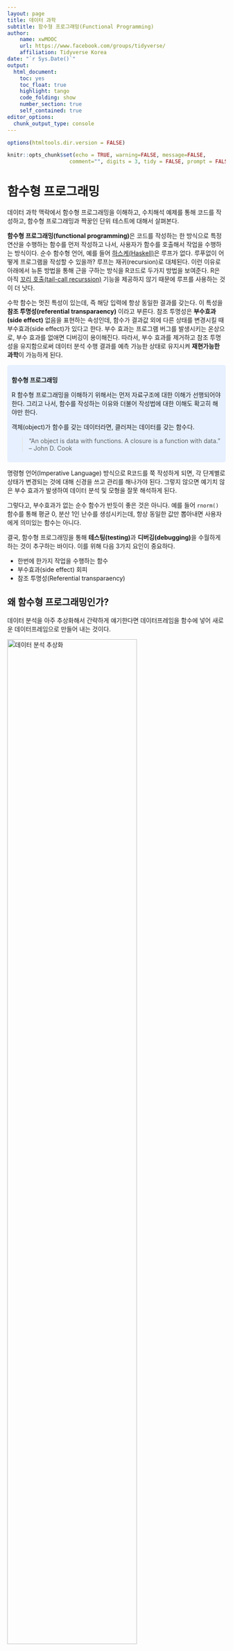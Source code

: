 ```yaml
---
layout: page
title: 데이터 과학
subtitle: 함수형 프로그래밍(Functional Programming)
author:
    name: xwMOOC
    url: https://www.facebook.com/groups/tidyverse/
    affiliation: Tidyverse Korea
date: "`r Sys.Date()`"
output:
  html_document: 
    toc: yes
    toc_float: true
    highlight: tango
    code_folding: show
    number_section: true
    self_contained: true
editor_options: 
  chunk_output_type: console
---
```


```r
options(htmltools.dir.version = FALSE)

knitr::opts_chunk$set(echo = TRUE, warning=FALSE, message=FALSE,
                    comment="", digits = 3, tidy = FALSE, prompt = FALSE, fig.align = 'center')


```

# 함수형 프로그래밍 {#r-functional-programming}

데이터 과학 맥락에서 함수형 프로그래밍을 이해하고, 수치해석 예제를 통해 코드를 작성하고,
함수형 프로그래밍과 짝꿍인 단위 테스트에 대해서 살펴본다.

**함수형 프로그래밍(functional programming)**은 코드를 작성하는 한 방식으로 특정 연산을 수행하는 함수를 먼저 작성하고 나서,
사용자가 함수를 호출해서 작업을 수행하는 방식이다. 순수 함수형 언어, 예를 들어 [하스케(Haskell)](https://ko.wikipedia.org/wiki/하스켈)은 루프가 없다.
루푸없이 어떻게 프로그램을 작성할 수 있을까? 루프는 재귀(recursion)로 대체된다. 이런 이유로 아래에서
뉴톤 방법을 통해 근을 구하는 방식을 R코드로 두가지 방법을 보여준다. R은 아직 
[꼬리 호출(tail-call recurssion)](http://hanmomhanda.github.io/2015/07/27/%EC%9E%AC%EA%B7%80-%EB%B0%98%EB%B3%B5-Tail-Recursion/) 기능을 
제공하지 않기 때문에 루프를 사용하는 것이 더 낫다. 

수학 함수는 멋진 특성이 있는데, 즉 해당 입력에 항상 동일한 결과를 갖는다. 이 특성을 **참조 투명성(referential transparaency)** 이라고 부른다.
참조 투명성은 **부수효과(side effect)** 없음을 표현하는 속성인데, 함수가 결과값 외에 다른 상태를 변경시킬 때 부수효과(side effect)가 있다고 한다.
부수 효과는 프로그램 버그를 발생시키는 온상으로, 부수 효과를 없애면 디버깅이 용이해진다.
따라서, 부수 효과를 제거하고 참조 투명성을 유지함으로써 데이터 분석 수행 결과를 예측 가능한 상태로 유지시켜 **재현가능한 과학**이 가능하게 된다.


<style>
div.blue { background-color:#e6f0ff; border-radius: 5px; padding: 10px;}
</style>
<div class = "blue">

**함수형 프로그래밍**

R 함수형 프로그래밍을 이해하기 위해서는 먼저 자료구조에 대한 이해가 선행되어야 한다. 그리고 나서,
함수를 작성하는 이유와 더불어 작성법에 대한 이해도 확고히 해야만 한다.
 
객체(object)가 함수를 갖는 데이터라면, 클러져는 데이터를 갖는 함수다.
 
> "An object is data with functions. A closure is a function with data." -- John D. Cook

</div>


명령형 언어(Imperative Language) 방식으로 R코드를 쭉 작성하게 되면, 각 단계별로 상태가 변경되는 것에 대해 신경을 쓰고 관리를 해나가야 된다.
그렇지 않으면 예기치 않은 부수 효과가 발생하여 데이터 분석 및 모형을 잘못 해석하게 된다.

그렇다고, 부수효과가 없는 순수 함수가 반듯이 좋은 것은 아니다. 예를 들어 `rnorm()` 함수를 통해 평균 0, 분산 1인 난수를 생성시키는데,
항상 동일한 값만 뽑아내면 사용자에게 의미있는 함수는 아니다. 

결국, 함수형 프로그래밍을 통해 **테스팅(testing)**과 **디버깅(debugging)**을 수월하게 하는 것이 추구하는 바이다. 이를 위해 
다음 3가지 요인이 중요하다. 

- 한번에 한가지 작업을 수행하는 함수 
- 부수효과(side effect) 회피
- 참조 투명성(Referential transparaency)

## 왜 함수형 프로그래밍인가? {#why-functional-programming}

데이터 분석을 아주 추상화해서 간략하게 얘기한다면 데이터프레임을 함수에 넣어 새로운 데이터프레임으로 만들어 내는 것이다.

<img src="fig/fp-data-analysis.png" alt="데이터 분석 추상화" width="77%" />

데이터 분석, 데이터 전처리, 변수 선택, 모형 개발이 한번에 해결되는 것이 아니라서, 
데이터프레임을 함수에 넣어 상태가 변경된 데이터프레임이 생성되고, 이를 다시 함수에 넣어 또다른 변경된 상태 
데이터프레임을 얻게 되는 과정을 쭉 반복해 나간다.

<img src="fig/fp-data-analysis-workflow.png" alt="데이터 분석 작업흐름" width="37%" />

따라서... 데이터 분석에는 함수형 프로그래밍 패러다임을 활용하고, 툴/패키지 개발에는 객체지향 프로그래밍 패러다임 사용이 권장된다.

<img src="fig/fp-data-analysis-choice.png" alt="데이터 분석에는 함수형 프로그래밍" width="77%" />


## [뉴튼 방법(Newton's Method)](https://en.wikipedia.org/wiki/Newton%27s_method) {#functional-programming-newton}

뉴튼-랩슨 알고리즘으로도 알려진 뉴튼(Newton Method) 방법은 
컴퓨터를 사용해서 수치해석 방법으로 실함수의 근을 찾아내는 방법이다. 

특정 함수 $f$ 의 근을 찾을 경우, 함수 미분값 $f'$, 초기값 $x_0$가 주어지면 
근사적 근에 가까운 값은 다음과 같이 정의된다.

$$x_{1} = x_0 - \frac{f(x_0)}{f'(x_0)}$$

이 과정을 반복하게 되면 오차가 매우 적게 근의 값에 도달하게 된다.

$$x_{n+1} = x_n - \frac{f(x_n)}{f'(x_n)}$$

기하적으로 보면, 파란 선은 함수 $f$ 이고, 
$f$를 미분한 $f'$ 빨간 선은  뉴턴방법을 활용하여 근을 구해가는 과정을 시각적으로 보여주고 있다.
$x_{n-1}$ 보다 $x_n$이, $x_n$ 보다 $x_{n+1}$이 함수 $f$ 근에 더 가깝게 접근해 나가는 것이 확인된다.

<img src="fig/newton_method_ani.gif" alt="뉴튼 방법" width="57%" />

## 뉴튼 방법 R 코드 [^fp-book] {#functional-programming-newton-method}

[^fp-book]: [Bruno Rodrigues(2016), "Functional programming and unit testing for data munging with R", LeanPub, 2016-12-23](http://www.brodrigues.co/fput/)

뉴튼 방법을 R코들 구현하면 다음과 같이 612의 제곱근 값을 수치적으로 컴퓨터를 활용하여 구할 수 있다.
`while`같은 루프를 활용하여 반복적으로 해를 구하는 것도 가능하지만 재귀를 활용하여 해를 구하는 방법이 
코드를 작성하고 읽는 개발자 관점에서는 훨씬 더 편리하고 권장된다.

하지만, 속도는 `while` 루프를 사용하는 것이 R에서는 득이 많다. 이유는 오랜 세월에 걸쳐 최적화 과정을 거쳐 진화했기 때문이다.

<div class = "row">
<div class = "col-md-6">
**while 루프를 사용한 방법**

``` r
find_root <- function(guess, init, eps = 10^(-10)){
    while(abs(init**2 - guess) > eps){
        init <- 1/2 *(init + guess/init)
        cat("현재 값: ", init, "\n")
    }
    return(init)
}

find_root(612, 10)
```

</div>
<div class = "col-md-6">
**재귀를 사용한 방법**

``` r
find_root_recur <- function(guess, init, eps = 10^(-10)){
    if(abs(init**2 - guess) < eps){
        return(init)
    } else{
        init <- 1/2 *(init + guess/init)
        cat("재귀방법 현재 값: ", init, "\n")
        return(find_root_recur(guess, init, eps))
    }
}

find_root_recur(612, 10)
```
</div>
</div>


# `Map()`, `Reduce()` 함수와 `*apply()` 함수 가족 [^jennybc-purrr] [^jennybc-purrr-github] {#map-reduce-apply}

[^jennybc-purrr]: [`purrr` tutorial: Lessons and Examples](https://jennybc.github.io/purrr-tutorial/index.html)

[^jennybc-purrr-github]: [`purrr` tutorial GitHub Webpage](https://github.com/jennybc/purrr-tutorial/)

함수를 인자로 받는 함수를 고차함수(High-order function)라고 부른다. 
대표적으로 `Map()`, `Reduce()`가 있다. 숫자 하나가 아닌 벡터에 대한 제곱근을 구하기 위해서 
`Map` 함수를 사용한다.


``` r
# 제곱근 함수 -------------------------------------------

find_root_recur <- function(guess, init, eps = 10^(-10)){
    if(abs(init**2 - guess) < eps){
        return(init)
    } else{
        init <- 1/2 *(init + guess/init)
        return(find_root_recur(guess, init, eps))
    }
}

# 벡터에 대한 제곱근 계산 

numbers <- c(16, 25, 36, 49, 64, 81)
Map(find_root_recur, numbers, init=1, eps = 10^-10)
```

숫자 하나를 받는 함수가 아니라, 벡터를 인자로 받아 제곱근을 계산하는 함수를 
작성할 경우 함수 내부에서 함수를 인자로 받을 수 있도록 `Map` 함수를 활용한다.


``` r
# `Map` 벡터 제곱근 계산

find_vec_root_recur <- function(numbers, init, eps = 10^(-10)){
    return(Map(find_root_recur, numbers, init, eps))
}

numbers_z <- c(9, 16, 25, 49, 121)
find_vec_root_recur(numbers_z, init=1, eps=10^(-10))
```

이러한 패턴이 많이 활용되어 `*apply` 함수가 있어, 이전에 많이 사용했을 것이다.
벡터를 인자로 먼저 넣고, 함수명을 두번째 인자로 넣고, 함수에 들어갈 매개변수를 순서대로 쭉 나열하여 
`lapply`, `sapply` 함수에 넣는다.

``` r
# `lapply` 활용 제급근 계산

lapply(numbers_z, find_root_recur, init=1, eps=10^(-10))
sapply(numbers_z, find_root_recur, init=1, eps=10^(-10))
```

`Reduce` 함수도 삶을 편안하게 할 수 있는, 루프를 회피하는 또다른 방법이다.
이름에서 알 수 있듯이 `numbers_z` 벡터 원소 각각에 대해 해당 연산작업 `+`, `%%`을 수행시킨다.
`%%`는 나머지 연산자로 기본디폴트 설정으로 $\frac{10}{7}$로 몫 대신에 나머지 3을 우선 계산하고,
그 다음으로 $\frac{3}{5}$로 최종 나머지 3을 순차적으로 계산하여 결과를 도출한다.

``` r
# Reduce ----------------------------------------------
numbers_z
Reduce(`+`, numbers_z)

numbers_z <- c(10,7,5)
Reduce(`%%`, numbers_z)
```


# `purrr` 팩키지 {#functional-programming-purrr}

`*apply` 계열 함수는 각각의 자료형에 맞춰 기억하기가 쉽지 않아, 매번 도움말을 찾아 확인하고 코딩을 해야하는 번거러움이 많다.
데이터 분석을 함수형 프로그래밍 패러다임으로 실행하도록 `purrr` 팩키지가 개발되었다. 이를 통해 데이터 분석 작업이 수월하게 되어 저녁이 있는 삶이 길어질 것으로 기대된다.

## `purrr` 헬로월드 {#functional-programming-purrr-hello-world}

`purrr` 팩키지를 불러와서 `map_dbl()` 함수에 구문에 맞게 작성하면 동일한 결과를 깔끔하게 얻을 수 있다. 즉,

- `map_dbl()`: 벡터, 데이터프레임, 리스트에 대해 함수를 원소별로 적용시켜 결과를 `double` 숫자형으로 출력시킨다.
- `numbers`: 함수를 각 원소별로 적용시킬 벡터 입력값
- `find_root_recur`: 앞서 작성한 뉴톤 방법으로 제곱근을 수치적으로 구하는 사용자 정의함수.
- `init=1, eps = 10^-10`: 뉴톤 방법을 구현한 사용자 정의함수에 필요한 초기값.

``` r
library(purrr)
numbers <- c(16, 25, 36, 49, 64, 81)
map_dbl(numbers, find_root_recur, init=1, eps = 10^-10)
```

## 데이터 불러오는 사례 {#functional-programming-purrr-read-iris}

구글 검색을 통해서 쉽게 [iris(붓꽃) 데이터](https://gist.githubusercontent.com/curran/a08a1080b88344b0c8a7/raw/d546eaee765268bf2f487608c537c05e22e4b221/iris.csv)를 구할 수 있다. 이를 불러와서 각 종별로 `setosa`
`versicolor`, `virginica`로 나눠 로컬 `.csv` 파일로 저장하고 나서 이를 다시 불러오는 사례를 함수형 프로그래밍으로 구현해본다.

<img src="fig/fp-iris.png" alt="붓꽃 데이터 불러오기" width="100%" />

먼저 `iris.csv` 파일을 R로 불러와서 각 종별로 나눠서 `iris_종명.csv` 파일형식으로 저장시킨다.

```r
library(tidyverse)
iris_df <- read_csv("https://gist.githubusercontent.com/curran/a08a1080b88344b0c8a7/raw/d546eaee765268bf2f487608c537c05e22e4b221/iris.csv")

iris_species <- iris_df %>% 
  count(species) %>% pull(species)

for(i in 1:nrow(iris_df)) {
  tmp_df <- iris_df %>% 
    filter(species == iris_species[i])
  species_name <- iris_species[i]
  tmp_df %>% write_csv(paste0("data/iris_", species_name, ".csv"))
}

Sys.glob("data/iris_*.csv")
```

로컬 파일 `iris_종명.csv` 형식으로 저장된 데이터를 함수형 프로그래밍을 통해 불러와서 분석작업을 수행해보자. `map()` 함수를 사용해서 각 종별로 데이터를 깔끔하게 불러왔다.

`iris_filename` 벡터에 `iris_종명.csv`과 경로명이 포함된 문자열을 저장시켜 놓고 `read_csv()` 함수를 각 벡터 원소에 적용시켜 출력값으로 리스트 `iris_list` 객체를 생성시켰다.

```r
iris_filename <- c("data/iris_setosa.csv", "data/iris_versicolor.csv", "data/iris_virginica.csv")

iris_list <- map(iris_filename, read_csv) %>% 
  set_names(iris_species)

listviewer::jsonedit(iris_list)
```

## 데이터 분석사례 {#functional-programming-purrr-analysis}

`iris_list` 각 원소는 데이터프레임이라 `summary` 함수를 사용해서 기술 통계량을 구할 수도 있다. 물론 `cor()` 함수를 사용해서 `iris_list`의 각 원소를 지정하는 `.x` 여기서는 종별 데이터프레임에서 변수 두개를 추출하여 `sepal_length`, `sepal_width` 이 둘간의 스피커만 상관계수를 계산하는데 출력값이 `double` 연속형이라 `map_dbl`로 저정하여 작업시킨다.

```r
map(iris_list, summary)

map_dbl(iris_list, ~cor(.x$sepal_length, .x$sepal_width, method = "spearman"))
```


## 난수생성 사례 {#functional-programming-purrr-random-number}

서로 다른 난수를 생성시키는 방법을 살펴보자. 
정규분포를 가정하고 평균과 표준편차를 달리하는 모수를 지정하고 난수갯수도 숫자를 달리하여 난수를 생성시킨다.

### $\mu$ 평균만 달리함 {#functional-programming-purrr-random-number-mean}

정규분포에서 난수를 10개 추출하는데 표준편차는 1로 고정시키고, 평균만 달리한다.
평균만 달리하기 때문에 `map()` 함수를 그대로 사용한다. 즉, 입력값으로 평균만 달리하는 리스트를 입력값으로 넣는다.

```r
## 평균을 달리하는 경우
normal_mean <- list(1,5,10)

sim_mu_name <- paste0("mu: ", normal_mean)

sim_mu_list <- map(normal_mean, ~ data.frame(mean = .x, 
                            random_number = rnorm(mean=.x, sd=1, n=10))) %>% 
  set_names(sim_mu_name)

map_dbl(sim_mu_list, ~mean(.x$random_number))

listviewer::jsonedit(sim_mu_list)
```

### $\mu$ 평균과 $\sigma$ 표준편차를 달리함 {#functional-programming-purrr-random-number-mean-sd}

난수갯수만 고정시키고 평균과 표준편차를 달리하여 난수를 정규분포에서 추출한다. 입력값으로 평균과 표준편차 두개가 되기 때문에 `map2()` 함수를 사용한다.

```r
## 평균과 표준편차를 달리하는 경우
normal_mean <- list(1,5,10)
normal_sd   <- list(10,5,1)

sim_mu_sd_name <- paste0("mu: ", normal_mean, ",  sd: ", normal_sd)

sim_mu_sd_list <- map2(normal_mean, normal_sd, 
                        ~ data.frame(mean = .x, sd = .y,
                            random_number = rnorm(mean=.x, sd=.y, n=10))) %>% 
  set_names(sim_mu_sd_name)

map_dbl(sim_mu_sd_list, ~sd(.x$random_number))

listviewer::jsonedit(sim_mu_sd_list)
```

### $\mu$ 평균, $\sigma$ 표준편차, 표본크기를 달리함 {#functional-programming-purrr-random-number-mean-sd-size}

$\mu$ 평균, $\sigma$ 표준편차, 표본크기를 모두 다르게 지정하여 난수를 추출한다. 이런 경우 `pmap()` 함수를 사용하고 입력 리스트가 다수라 이를 `normal_list`로 한번더 감싸서 이름이 붙은 리스트(named list)형태로 넣어주고, 이를 `function()` 함수의 내부 인수로 사용한다.

```r
## 평균, 표준편차, 표본크기를 달리하는 경우
normal_mean <- list(1,5,10)
normal_sd   <- list(10,5,1)
normal_size <- list(10,20,30)

sim_mu_sd_size_name <- paste0("mu: ", normal_mean, ",  sd: ", normal_sd,
                              "  size: ", normal_size)

normal_list <- list(normal_mean=normal_mean, normal_sd=normal_sd, normal_size=normal_size)

sim_mu_sd_size_list <- pmap(normal_list,
                            function(normal_mean, normal_sd, normal_size)
                        data.frame(mean=normal_mean, sd = normal_sd, size = normal_size,
                            random_number = rnorm(mean=normal_mean, sd=normal_sd, n=normal_size))) %>% 
  set_names(sim_mu_sd_size_name)

map_dbl(sim_mu_sd_size_list, ~length(.x$random_number))

listviewer::jsonedit(sim_mu_sd_size_list)

```


## `ggplot` 시각화 [^eda-map] {#functional-programming-purrr-ggplot}

[^eda-map]: [Very statisticious (August 20, 2018), "Automating exploratory plots with ggplot2 and purrr"](https://aosmith.rbind.io/2018/08/20/automating-exploratory-plots/)

`list-column`을 활용하여 티블(tibble) 데이터프레임에 담아서 시각화를 진행해도 되고,
다른 방법으로 리스트에 담아서 이를 한장에 찍는 것도 가능하다.

```r
library(gapminder)

## 데이터 -----
three_country <-  c("Korea, Rep.", "Japan", "China")

gapminder_tbl <- gapminder %>% 
  filter(str_detect(continent, "Asia")) %>% 
  group_by(continent, country) %>% 
  nest() %>% 
  select(-continent) %>% 
  filter(country %in% three_country )

## 티블 데이터 시각화 -----
gapminder_plot_tbl <- gapminder_tbl %>% 
  mutate(graph = map2(data, three_country, 
                     ~ggplot(.x, aes(x=year, y=gdpPercap)) +
                       geom_line() +
                       labs(title=.y)))

gapminder_plot_tbl

## 리스트 데이터 시각화 -----
gapminder_plot <- map2(gapminder_tbl$data , three_country, 
                     ~ggplot(.x, aes(x=year, y=gdpPercap)) +
                       geom_line() +
                       labs(title=.y))

walk(gapminder_plot, print)

## 리스트 데이터 시각화 - 한장에 찍기 -----
cowplot::plot_grid(plotlist = gapminder_plot)
```


# 함수형 프로그래밍 이론과 실제 {#fp-theory-practice}

함수는 다음과 같이 될 수도 있어 함수형 프로그래밍 언어가 된다. [^fp-advanced-r]

[^fp-advanced-r]: [Advanced R, "Introduction"](https://adv-r.hadley.nz/fp.html)

- 함수의 인자
- 함수로 반환
- 리스트에 저장
- 변수에 저장
- 무명함수
- 조작할 수 있다.

Firstly, functional languages have first-class functions, functions that behave like any other data structure. 
In R, this means that you can do anything with a function that you can do with a vector: 
you can assign them to variables, store them in lists, pass them as arguments to other functions, create them inside functions, 
and even return them as the result of a function.

<style>
div.blue { background-color:#e6f0ff; border-radius: 5px; padding: 10px;}
</style>
<div class = "blue">

John Chambers 창시자가 말하는 R 계산의 기본원칙

- 존재하는 모든 것은 객체다. (Everything that exists is an object.)
- 일어나는 모든 것은 함수호출이다. (Everything that happens is a function call.)

```r
library(tidyverse)
class(`%>%`)
class(`$`)
class(`<-`)
class(`+`)
```

</div>

## 순수한 함수 vs 순수하지 않은 함수 {#pure-vs-impure-function}

**순수한 함수(pure function)**는 입력값에만 출력값이 의존하게 되는 특성과 부수효과(side-effect)를 갖지 않는 반면 **순수하지 않은 함수(impure function)**는 환경에 의존하며 부수효과도 갖는다.

<div class = "row">
<div class = "col-md-6">
**순수한 함수(pure function)**

``` r
min(1:100)

mean(1:100)
```

</div>
<div class = "col-md-6">
**순수하지 않은 함수(impure function)**

``` r
Sys.time()

rnorm(10)

# write_csv("data/sample.csv")
```
</div>
</div>


## 무명함수(lambda function)와 매퍼(mapper) {#fp-lambda-functin}

$\lambda$ (람다) 함수는 무명(anonymous) 함수는 함수명을 갖는 일반적인 함수와 비교하여 함수의 좋은 점은 그대로 누리면서 함수가 많아 함수명으로 메모리가 난잡하게 지져분해지는 것을 막을 수 있다.

무명함수로 기능르 구현한 후에 매퍼(mapper)를 사용해서 `as_mapper()` 명칭을 부여하여 함수처럼 사용하는 것도 가능하다. 매퍼(mapper)를 사용하는 이유를 다음과 같이 정리할 수 있다.

- 간결함(Concise)
- 가독성(Easy to read)
- 재사용성(Reusable)

정치인 페이스북 페이지에서 팬수를 추출한다. 그리고 이를 이름이 부은 리스트(named list)로 일자별 팬수 추이를 리스트로 준비한다. 그리고 나서 안철수, 문재인, 심상정 세 후보에 대한 최고 팬수증가를 무명함수로 계산한다.

```r
library(tidyverse)
## 데이터프레임을 리스트로 변환
ahn_df  <- read_csv("data/fb_ahn.csv")  %>% rename(fans = ahn_fans) %>% 
  mutate(fans_lag = lag(fans),
         fans_diff = fans - fans_lag) %>% 
  select(fdate, fans = fans_diff) %>% 
  filter(!is.na(fans))
moon_df <- read_csv("data/fb_moon.csv") %>% rename(fans = moon_fans) %>% 
  mutate(fans_lag = lag(fans),
         fans_diff = fans - fans_lag) %>% 
  select(fdate, fans = fans_diff) %>% 
  filter(!is.na(fans))
sim_df  <- read_csv("data/fb_sim.csv")  %>% rename(fans = sim_fans) %>% 
  mutate(fans_lag = lag(fans),
         fans_diff = fans - fans_lag) %>% 
  select(fdate, fans = fans_diff) %>% 
  filter(!is.na(fans))

convert_to_list <- function(df) {
  df_fans_v <- df$fans %>% 
    set_names(df$fdate)
  return(df_fans_v)
}

ahn_v  <- convert_to_list(ahn_df)
moon_v <- convert_to_list(moon_df)
sim_v  <- convert_to_list(sim_df)

fans_lst <- list(ahn_fans  = ahn_v,
                 moon_fans = moon_v,
                 sim_fans  = sim_v)

listviewer::jsonedit(fans_lst)

## 무명함수 테스트
map_dbl(fans_lst, ~max(.x))
```

`rlang_lambda_function` 무명함수로 `increase_1000_fans` 작성해서 일별 팬수 증가가 1000명 이상인 경우 `keep()` 함수를 사용해서 각 후보별로 추출할 수 있다.  `discard()` 함수를 사용해서 반대로 버려버릴 수도 있다.

```r
increase_1000_fans <- as_mapper( ~.x > 1000)

map(fans_lst, ~keep(.x, increase_1000_fans))
```

[술어논리(predicate logic)](https://terms.naver.com/entry.nhn?docId=1116302&cid=40942&categoryId=31530)은 조건을 테스트하여 참(`TRUE`), 거짓(`FALSE`)을 반환시킨다. `every`, `some`을 사용하여 팬수가 증가한 날이 매일 1,000명이 증가했는지, 전부는 아니고 일부 특정한 날에 1,000명이 증가했는지 파악할 수 있다.

```r
## 세후보 팬수가 매일 모두 1000명 이상 증가했나요?
map(fans_lst, ~every(.x, increase_1000_fans))
## 세후보 팬수가 전체는 아니고 일부 특정한 날에 1000명 이상 증가했나요?
map(fans_lst, ~some(.x, increase_1000_fans))
```

## 고차 함수(High order function) {#high-order-function}

고차 함수(High order function)는 함수의 인자로 함수를 받아 함수로 반환시키는 함수를 지칭한다. `high_order_fun` 함수는 함수를 인자(`func`)로 받아 함수를 반환시키는 고차함수다. 
평균 함수(`mean`)를 인자로 넣어 출력값으로 `mean_na()` 함수를 새롭게 생성시킨다. 
`NA`가 포함된 벡터를 넣어 평균값을 계산하게 된다.

```r
high_order_fun <- function(func){
  function(...){
    func(..., na.rm = TRUE)
  }
}

mean_na <- high_order_fun(mean)
mean_na( c(NA, 1:10) )

```

벡터가 입력값으로 들어가서 벡터가 출력값으로 나오는 보통 함수(Regular Function)외에 고차함수는 3가지 유형이 있다. 

- 벡터 &rarr; 함수: 함수공장(Function Factory) 
- 함수 &rarr; 벡터: Functional - `for`루프를 `purrr` 팩키지 `map()` 함수로 대체
- 함수 &rarr; 함수: 함수연산자(Function Operator) - `Functional`과 함께 사용될 경우 `adverbs`로서 강력한 기능을 발휘

<img src="fig/fp.png" alt="고차함수 유형" width="57%" />

## 부사(`adverbs`) - `safely`, `possibly`,... {#adverbs-safely-possibly}

`purrr` 팩키지의 대표적인 부사(adverbs)에는 `possibly()`와 `safely()`가 있다.
그외에도 `silently()`, `surely()` 등 다른 부사도 있으니 필요한 경우 `purrr` 팩키지 문서를 참조한다.

`safely(mean)`은 동사 함수(`mean()`)를 받아 부사 `safely()`로 "부사 + 동사"로 기능이 추가된 부사 동사를 반환시킨다. 따라서, `NA`가 추가된 벡터를 넣을 경우 `$result`와 `$error`를 원소로 갖는 리스트를 반환시킨다.

```r
mean_safe <- safely(mean)
class(mean_safe)

mean_safe(c(NA, 1:10))
```

이를 활용하여 오류처리작업을 간결하게 수행시킬 수 있다.
`$result`와 `$error`을 원소로 갖는 리스트를 반환시키기 때문에 오류와 결과값을 추출하여 후속작업을 수행하여 디버깅하는데 유용하게 활용할 수 있다.

```r
test_lst <- list("NA", 1,2,3,4,5)
log_safe <- safely(log)

map(test_lst, log_safe) %>% 
  map("result")

map(test_lst, log_safe) %>% 
  map("error")
```


반면에 `possibly()`는 결과와 `otherwise` 값을 반환시켜서 오류가 발생되면 중단되는 것이 아니라 오류가 있다는 사실을 알고 예외처리시킨 후에 쭉 정상진행시킨다.

```r
max_possibly <- possibly(sum, otherwise = "watch out")

max_possibly(c(1:10))

max_possibly(c(NA, 1:10))

max_possibly(c("NA", 1:10))
```

`possibly()`는 부울 논리값, `NA`, 문자열, 숫자를 반환시킬 수 있다.

`transpose()`와 결합하여 `safely()`, `possibly()` 결과를 변형시킬 수도 있다.

```r
map(test_lst, log_safe) %>% length()

map(test_lst, log_safe) %>% transpose() %>% length()
```

`compact()`를 사용해서 `NULL`을 제거하는데, 앞서 `possibly()`의 인자로 `otherwise=`를 지정하는 경우 `otherwise=NULL`와 같이 정의해서 예외처리로 `NULL`을 만들어 내고 `compact()`로 정상처리된 데이터만 얻는 작업흐름을 갖춘다.

```r
null_lst <- list(1, NULL, 3, 4, NULL, 6, 7, NA)
compact(null_lst)

possibly_log <- possibly(log, otherwise = NULL)
map(null_lst, possibly_log) %>% compact()
```

# 깨끗한 코드(clean code) [^clean-code-colin-fay] {#fp-clean-code}

[^clean-code-colin-fay]: [Colin Fay, "A Crazy Little Thing Called {purrr} - Part 5: code optimization"](https://colinfay.me/purrr-code-optim/)

`round_mean()` 함수를 `compose()` 함수를 사용해서 `mean()` 함수로 평균을 구한 후에 `round()`함수로 반올림하는 코드를 다음과 같이 쉽게 작성할 수 있다.

```r
round_mean <- compose(round, mean)
round_mean(1:10)
```

두번째 사례로 전형적인 데이터 분석 사례로 `lm()` &rarr; `anova()` &rarr; `tidy()`를 통해 한방에 선형회귀 모형 산출물을 깨끗한 코드로 작성하는 사례를 살펴보자.

`mtcars` 데이터셋에서 연비 예측에 변수 두개를 넣고 일반적인 `lm()` 선형예측모형 제작방식과 동일하게 인자를 넣는다.

```r
clean_lm <- compose(broom::tidy, anova, lm)
clean_lm(mpg ~ hp + wt, data=mtcars)
```

`compose()`를 통해 함수를 조합하는 경우 함수의 인자를 함께 전달해야될 경우가 있다. 이와 같은 경우 `partial()`을 사용해서 인자를 넘기는 함수를 제작하여 `compose()`에 넣어준다.

```r
robust_round_mean <- compose(
  partial(round, digits=1),
  partial(mean, na.rm=TRUE))
robust_round_mean(c(NA, 1:10))
```

리스트 칼럼(list-column)과 결합하여 모형에서 나온 데이터 분석결과를 깔끔하게 코드로 제작해보자. 먼저 `lm`을 돌려 모형 요약하는 함수 `summary`를 통해 `r.squared`값을 추출하는 함수를 `summary_lm`으로 제작한다.

그리고 나서 `nest()` 함수로 리스트 칼럼(list-column)을 만들고 두개의 집단 수동/자동을 나타내는 `am` 변수를 그룹으로 삼아 두 집단에 속한 수동/자동 데이터에 대한 선형 회귀모형을 적합시키고 나서 "r.squared"값을 추출하여 이를 티블 데이터프레임에 저장시킨다. 

```r
summary_lm <- compose(summary, lm) 

mtcars %>%
  group_by(am) %>%
  nest() %>%
  mutate(lm_mod = map(data, ~ summary_lm(mpg ~ hp + wt, data = .x)),
         r_squared = map(lm_mod, "r.squared")) %>%
  unnest(r_squared)
```

